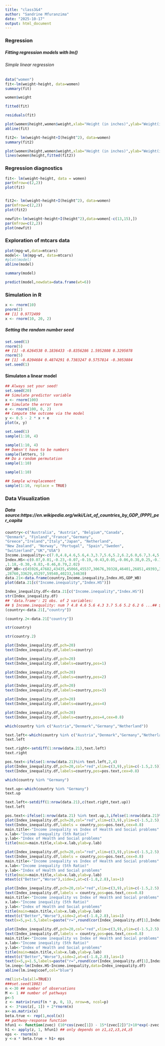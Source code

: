 ```yaml
---
title: "class3&4"
author: "Sandrine Mfuranzima"
date: "2025-10-17"
output: html_document
---
```

### Regression

##### Fitting regression models with lm()
###### Simple linear regression
```r
data("women")
fit<-lm(weight~height, data=women)
summary(fit)
```

```r
women$weight
```
```r
fitted(fit)
```
```r
residuals(fit)
```
```r
plot(women$height,women$weight,xlab="Height (in inches)",ylab="Weight(in pounds)")
abline(fit)
```
```r
fit2<- lm(weight~height+I(height^2), data=women)
summary(fit2)
```
```r
plot(women$height,women$weight,xlab="Height (in inches)",ylab="Weight(in pounds)")
lines(women$height,fitted(fit2))
```

### Regression diagnostics
```r
fit<- lm(weight~height, data = women)
par(mfrow=c(2,2))
plot(fit)



```
```r
fit2<- lm(weight~height+I(height^2), data=women)
par(mfrow=c(2,2))
plot(fit2)
```


```r
newfit<-lm(weight~height+I(height^2),data=women[-c(13,15),]) 
par(mfrow=c(2,2))
plot(newfit)
```
### Exploration of mtcars data

```r
plot(mpg~wt,data=mtcars)
model<- lm(mpg~wt, data=mtcars)
#plot(model)
abline(model)
```

```r
summary(model)
```
```r
predict(model,newdata=data.frame(wt=6))
```
### Simulation in R

```r
x <- rnorm(10)
pnorm(2)
## [1] 0.9772499
x <- rnorm(10, 20, 2)
```
##### Setting the random number seed
```r
set.seed(1)
rnorm(5)
## [1] -0.6264538 0.1836433 -0.8356286 1.5952808 0.3295078
rnorm(5)
## [1] -0.8204684 0.4874291 0.7383247 0.5757814 -0.3053884
set.seed(1)
```
#### Simulaton a linear model
```r
## Always set your seed!
set.seed(20)
## Simulate predictor variable
x <- rnorm(100)
## Simulate the error term
e <- rnorm(100, 0, 2)
## Compute the outcome via the model
y <- 0.5 - 2 * x + e
plot(x, y)
```
```r
set.seed(1)
sample(1:10, 4)
```

```r
sample(1:10, 4)
## Doesn't have to be numbers
sample(letters, 5)
## Do a random permutation
sample(1:10)

sample(1:10)

## Sample w/replacement
sample(1:10, replace = TRUE)
```

### Data Visualization

##### Data source:https://en.wikipedia.org/wiki/List_of_countries_by_GDP_(PPP)_per_capita
```r
country<-c("Australia", "Austria", "Belgium","Canada",
"Denmark", "Finland","France","Germany",
"Greece","Ireland","Italy","Japan", "Netherland",
"New Zealand", "Norway", "Portugal", "Spain","Sweden",
"Switzerland","UK","USA")
Income.inequality<-c(7.0,4.8,4.6,5.6,4.3,3.7,5.6,5.2,6.2,6.0,6.7,3.4,5.3,6.8,3.9,8.0,5.5,4.0,5.7,7.2,8.6)
Index.HS<-c(0.07,0.01,-0.23,-0.07,-0.19,-0.43,0.05,-0.06,0.38,0.25,-0.12,-1.26,-0.51,0.29,-0.63
,1.18,-0.30,-0.83,-0.46,0.79,2.02)
GDP_WB<-c(45926,47682,43435,45066,45537,30676,39328,46401,26851,49393,35463,36319,48253,37679,65615
,28760,33629,45297,59540,40233,54630)
data.21<-data.frame(country,Income.inequality,Index.HS,GDP_WB)
plot(data.21[c("Income.inequality","Index.HS")])
```


```r
Index_inequality.df<-data.21[c("Income.inequality","Index.HS")]
str(Index_inequality.df)
## 'data.frame': 21 obs. of 2 variables:
## $ Income.inequality: num 7 4.8 4.6 5.6 4.3 3.7 5.6 5.2 6.2 6 ...## $ Index.HS : num 0.07 0.01 -0.23 -0.07 -0.19 -0.43 0.05-0.06 0.38 0.25 ...
(country<-data.21[,"country"])

(country.2<-data.21["country"])

str(country)

str(country.2)

plot(Index_inequality.df,pch=20)
text(Index_inequality.df,labels=country)
```

```r
plot(Index_inequality.df,pch=20) 
text(Index_inequality.df,labels=country,pos=1)
```
```r
plot(Index_inequality.df,pch=20)
text(Index_inequality.df,labels=country,pos=2)
```
```r
plot(Index_inequality.df,pch=20)
text(Index_inequality.df,labels=country,pos=3)
```
```r
plot(Index_inequality.df,pch=20)
text(Index_inequality.df,labels=country,pos=4)
```
```r
plot(Index_inequality.df,pch=20)
text(Index_inequality.df,labels=country,pos=4,cex=0.8)

```

```r
which(country %in% c("Austria","Denmark","Germany","Netherland"))

text.left<-which(country %in% c("Austria","Denmark","Germany","Netherland"))
text.left

text.right<-setdiff(1:nrow(data.21),text.left)
text.right

pos.text<-ifelse(1:nrow(data.21)%in% text.left,2,4)
plot(Index_inequality.df,pch=20,col="red",xlim=c(3,9),ylim=c(-1.5,2.5))
text(Index_inequality.df,labels=country,pos=pos.text,cex=0.8)
```


```r
which(country %in% "Germany")

text.up<-which(country %in% "Germany")
text.up

text.left<-setdiff(1:nrow(data.21),c(text.right,text.up))
text.left

pos.text<-ifelse(1:nrow(data.21) %in% text.up,3,ifelse(1:nrow(data.21)%in% text.left,2,4))
plot(Index_inequality.df,pch=20,col="red",xlim=c(3,9),ylim=c(-1.5,2.5),ann=FALSE)
text(Index_inequality.df,labels = country,pos=pos.text,cex=0.8)
main.title<-"Income inequality vs Index of Health and Social problems"
x.lab<-"Income inequality (5th Ratio)"
y.lab<-"Index of Health and Social problems"
title(main=main.title,xlab=x.lab,ylab=y.lab)
```

```r
plot(Index_inequality.df,pch=20,col="red",xlim=c(3,9),ylim=c(-1.5,2.5),ann=FALSE)
text(Index_inequality.df,labels = country,pos=pos.text,cex=0.8)
main.title<-"Income inequality vs Index of Health and Social problems"
x.lab<-"Income inequality (5th Ratio)"
y.lab<-"Index of Health and Social problems"
title(main=main.title,xlab=x.lab,ylab=y.lab)
mtext(c("Better","Worse"),side=2,at=c(-1.8,2.8),las=1)
```
```r
plot(Index_inequality.df,pch=20,col="red",xlim=c(3,9),ylim=c(-1.5,2.5),ann=FALSE)
text(Index_inequality.df,labels = country,pos=pos.text,cex=0.8)
main.title<-"Income inequality vs Index of Health and Social problems"
x.lab<-"Income inequality (5th Ratio)"
y.lab<-"Index of Health and Social problems"
title(main=main.title,xlab=x.lab,ylab=y.lab)
mtext(c("Better","Worse"),side=2,at=c(-1.8,2.8),las=1)
text(x=5,y=1.5,labels=paste("r=",round(cor(Index_inequality.df[1],Index_inequality.df[2]),digits=2)))
```

```r
plot(Index_inequality.df,pch=20,col="red",xlim=c(3,9),ylim=c(-1.5,2.5),ann=FALSE)
text(Index_inequality.df,labels = country,pos=pos.text,cex=0.8)
main.title<-"Income inequality vs Index of Health and Social problems"
x.lab<-"Income inequality (5th Ratio)"
y.lab<-"Index of Health and Social problems"
title(main=main.title,xlab=x.lab,ylab=y.lab)
mtext(c("Better","Worse"),side=2,at=c(-1.8,2.8),las=1)
text(x=5,y=1.5,labels=paste("r=",round(cor(Index_inequality.df[1],Index_inequality.df[2]),digits=2)))
lm.ineq<-lm(Index.HS~Income.inequality,data=Index_inequality.df)
abline(lm.ineq$coef,col="blue")
```


```r
rm(list=ls(all=TRUE))
###set.seed(1002)
n <-30 ## number of observations
M <- 1 ## number of pathways
p<-5
z <- matrix(runif(n * p, 0, 1), nrow=n, ncol=p)
x <- 3*cos(z[, 1]) + 2*rnorm(n)
x<-as.matrix(x)
beta.true <- rep(1,ncol(x))
## pathway-response function
hfun1 <- function(zvec) (10*cos(zvec[1]) - 15*(zvec[2])^2+10*exp(-zvec[3])*zvec[4]-8*sin(zvec[5])*cos(zvec[3])+20*(zvec[1]*zvec[5]))
h1 <- apply(z, 1, hfun1) ## only depends on z1,z2,z3,z4,z5
eps <- rnorm(n)
y <-x * beta.true + h1+ eps
```








